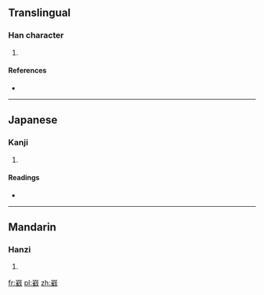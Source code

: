 ==Translingual==

===Han character===
{{Han char|rn=46|rad=山|as=15|sn=18|four=2225<sub>3</sub>|canj=山火土戈 (UFGI)|ids=⿱[[山]]⿰[[雀]][[戈]]}}

# {{defn|Han|sort=山15}}

====References====
* {{Han ref|kx=0322.061|dkj=08581|hdz=10804.120|uh=5DC0|ud=24000|bh=EFC4|bd=61380}}

----

==Japanese==

===Kanji===
{{ja-kanji|grade=|rs=山15}}

# {{defn|lang=ja|sort=山15}}

====Readings====
* {{ja-readings|on=[[さつ]] (satsu), [[ざち]] (zachi), [[せつ]] (setsu), [[ぜち]] (zechi)|kun=}}

----

==Mandarin==

===Hanzi===
{{cmn-hanzi|pin=[[jié]] ([[jie2]])|wg=chieh<sup>2</sup>}}

# {{defn|lang=cmn|sort=山15}}

[[fr:巀]]
[[pl:巀]]
[[zh:巀]]